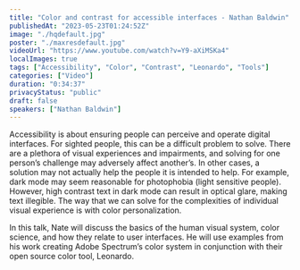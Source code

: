 ```yaml
---
title: "Color and contrast for accessible interfaces - Nathan Baldwin"
publishedAt: "2023-05-23T01:24:52Z"
image: "./hqdefault.jpg"
poster: "./maxresdefault.jpg"
videoUrl: "https://www.youtube.com/watch?v=Y9-aXiMSKa4"
localImages: true
tags: ["Accessibility", "Color", "Contrast", "Leonardo", "Tools"]
categories: ["Video"]
duration: "0:34:37"
privacyStatus: "public"
draft: false
speakers: ["Nathan Baldwin"]
---
```


Accessibility is about ensuring people can perceive and operate digital interfaces. For sighted people, this can be a difficult problem to solve. There are a plethora of visual experiences and impairments, and solving for one person’s challenge may adversely affect another’s. In other cases, a solution may not actually help the people it is intended to help. For example, dark mode may seem reasonable for photophobia (light sensitive people). However, high contrast text in dark mode can result in optical glare, making text illegible. The way that we can solve for the complexities of individual visual experience is with color personalization.

In this talk, Nate will discuss the basics of the human visual system, color science, and how they relate to user interfaces. He will use examples from his work creating Adobe Spectrum’s color system in conjunction with their open source color tool, Leonardo.
